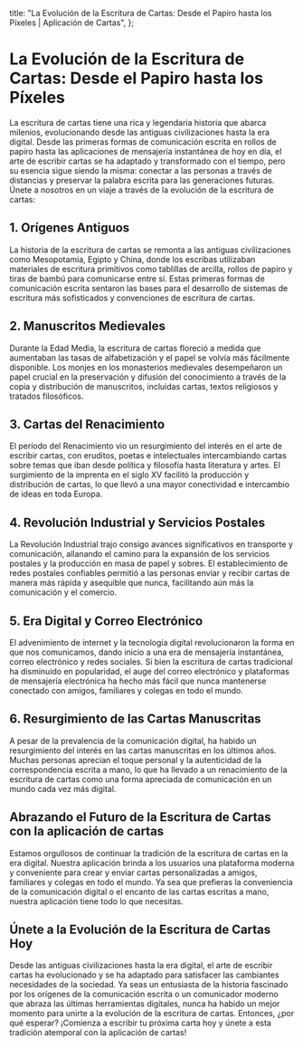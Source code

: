 
  title: "La Evolución de la Escritura de Cartas: Desde el Papiro hasta los Píxeles | Aplicación de Cartas",
};

# La Evolución de la Escritura de Cartas: Desde el Papiro hasta los Píxeles

<MdxImage src="/blog/evolucion-escritura-cartas.jpg" alt="Evolución de la escritura de cartas" width={800} height={700} />

La escritura de cartas tiene una rica y legendaria historia que abarca milenios, evolucionando desde las antiguas civilizaciones hasta la era digital. Desde las primeras formas de comunicación escrita en rollos de papiro hasta las aplicaciones de mensajería instantánea de hoy en día, el arte de escribir cartas se ha adaptado y transformado con el tiempo, pero su esencia sigue siendo la misma: conectar a las personas a través de distancias y preservar la palabra escrita para las generaciones futuras. Únete a nosotros en un viaje a través de la evolución de la escritura de cartas:

## 1. Orígenes Antiguos

La historia de la escritura de cartas se remonta a las antiguas civilizaciones como Mesopotamia, Egipto y China, donde los escribas utilizaban materiales de escritura primitivos como tablillas de arcilla, rollos de papiro y tiras de bambú para comunicarse entre sí. Estas primeras formas de comunicación escrita sentaron las bases para el desarrollo de sistemas de escritura más sofisticados y convenciones de escritura de cartas.

## 2. Manuscritos Medievales

Durante la Edad Media, la escritura de cartas floreció a medida que aumentaban las tasas de alfabetización y el papel se volvía más fácilmente disponible. Los monjes en los monasterios medievales desempeñaron un papel crucial en la preservación y difusión del conocimiento a través de la copia y distribución de manuscritos, incluidas cartas, textos religiosos y tratados filosóficos.

## 3. Cartas del Renacimiento

El período del Renacimiento vio un resurgimiento del interés en el arte de escribir cartas, con eruditos, poetas e intelectuales intercambiando cartas sobre temas que iban desde política y filosofía hasta literatura y artes. El surgimiento de la imprenta en el siglo XV facilitó la producción y distribución de cartas, lo que llevó a una mayor conectividad e intercambio de ideas en toda Europa.

## 4. Revolución Industrial y Servicios Postales

La Revolución Industrial trajo consigo avances significativos en transporte y comunicación, allanando el camino para la expansión de los servicios postales y la producción en masa de papel y sobres. El establecimiento de redes postales confiables permitió a las personas enviar y recibir cartas de manera más rápida y asequible que nunca, facilitando aún más la comunicación y el comercio.

## 5. Era Digital y Correo Electrónico

El advenimiento de internet y la tecnología digital revolucionaron la forma en que nos comunicamos, dando inicio a una era de mensajería instantánea, correo electrónico y redes sociales. Si bien la escritura de cartas tradicional ha disminuido en popularidad, el auge del correo electrónico y plataformas de mensajería electrónica ha hecho más fácil que nunca mantenerse conectado con amigos, familiares y colegas en todo el mundo.

## 6. Resurgimiento de las Cartas Manuscritas

A pesar de la prevalencia de la comunicación digital, ha habido un resurgimiento del interés en las cartas manuscritas en los últimos años. Muchas personas aprecian el toque personal y la autenticidad de la correspondencia escrita a mano, lo que ha llevado a un renacimiento de la escritura de cartas como una forma apreciada de comunicación en un mundo cada vez más digital.

## Abrazando el Futuro de la Escritura de Cartas con la aplicación de cartas

Estamos orgullosos de continuar la tradición de la escritura de cartas en la era digital. Nuestra aplicación brinda a los usuarios una plataforma moderna y conveniente para crear y enviar cartas personalizadas a amigos, familiares y colegas en todo el mundo. Ya sea que prefieras la conveniencia de la comunicación digital o el encanto de las cartas escritas a mano, nuestra aplicación tiene todo lo que necesitas.

## Únete a la Evolución de la Escritura de Cartas Hoy

Desde las antiguas civilizaciones hasta la era digital, el arte de escribir cartas ha evolucionado y se ha adaptado para satisfacer las cambiantes necesidades de la sociedad. Ya seas un entusiasta de la historia fascinado por los orígenes de la comunicación escrita o un comunicador moderno que abraza las últimas herramientas digitales, nunca ha habido un mejor momento para unirte a la evolución de la escritura de cartas. Entonces, ¿por qué esperar? ¡Comienza a escribir tu próxima carta hoy y únete a esta tradición atemporal con la aplicación de cartas!